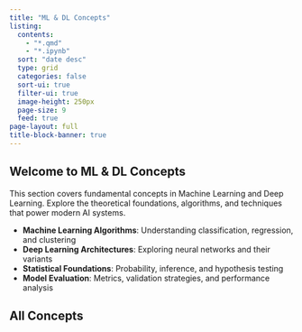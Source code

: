 ```yaml
---
title: "ML & DL Concepts"
listing:
  contents: 
    - "*.qmd"
    - "*.ipynb"
  sort: "date desc"
  type: grid
  categories: false
  sort-ui: true
  filter-ui: true
  image-height: 250px
  page-size: 9
  feed: true
page-layout: full
title-block-banner: true
---
```


::: {.section-card .concepts-section}
## Welcome to ML & DL Concepts

This section covers fundamental concepts in Machine Learning and Deep Learning. Explore the theoretical foundations, algorithms, and techniques that power modern AI systems.

- **Machine Learning Algorithms**: Understanding classification, regression, and clustering
- **Deep Learning Architectures**: Exploring neural networks and their variants
- **Statistical Foundations**: Probability, inference, and hypothesis testing
- **Model Evaluation**: Metrics, validation strategies, and performance analysis
:::

## All Concepts 